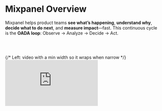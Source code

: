 # Mixpanel Overview
Mixpanel helps product teams **see what’s happening**, **understand why**, **decide what to do next**, and **measure impact**—fast. This continuous cycle is the **OADA loop**: Observe → Analyze → Decide → Act.

<br></br>
<section id="video" aria-label="Mixpanel overview video" style={{ padding: '8px 16px 32px' }}>
  <div
    style={{
      display: 'flex',
      flexWrap: 'wrap',
      gap: 24,
      alignItems: 'center',
    }}
  >
    {/* Left: video with a min width so it wraps when narrow */}
    <div style={{ flex: '1 1 480px', minWidth: 320 }}>
      <div
        style={{
          position: 'relative',
          paddingBottom: '56.25%',
          height: 0,
          overflow: 'hidden',
          borderRadius: '16px',
          boxShadow: '0 4px 20px rgba(0,0,0,0.08)',
        }}
      >
        <iframe
          title="Mixpanel Overview: OADA loop"
          src="https://www.youtube.com/embed/sRQCfmvh3vg"
          frameBorder="0"
          allow="accelerometer; autoplay; clipboard-write; encrypted-media; gyroscope; picture-in-picture; web-share"
          allowFullScreen
          style={{ position: 'absolute', top: 0, left: 0, width: '100%', height: '100%', border: 0 }}
        />
      </div>
    </div>

    {/* Right: text with a flexible basis */}
    <aside style={{ flex: '1 1 320px', minWidth: 280 }}>
      <h2 style={{ marginTop: 0 }}>**See Mixpanel in Action**</h2>
      <p>
        In this 5-minute overview, learn how Mixpanel supports the <strong>Observe → Analyze → Decide → Act</strong> loop
        that drives product innovation.
      </p>
<br></br>
      <a href="https://youtu.be/sRQCfmvh3vg?si=oLrnLyO2ppWK9mzY" style={{ fontWeight: 600 }}>
        Open in YouTube →
      </a>
    </aside>
  </div>
</section>



## Close the Loop with Mixpanel

See how each step in the loop connects to Mixpanel features and Guides that help you put it into action.

| 👀 **Observe** | 📊 **Analyze** | 💡 **Decide** | 🚀 **Act** |
|---|---|---|---|
| See what’s happening in your product by tracking the events that matter. <br/><br/>**[Build a tracking strategy →](https://docs.mixpanel.com/guides/guides-by-use-case/build-a-tracking-strategy)** | Explore funnels, retention, and drivers to find what moves your metrics. <br/><br/>**[Ensure data quality →](https://docs.mixpanel.com/guides/guides-by-use)**







<section aria-label="OADA cards">
  <p style="text-align:center;margin:0 0 16px">
    See how each step in the loop connects to Mixpanel features and Guides that help you put it into action.
  </p>

  <style>
    .oada-grid { display: grid; gap: 16px; }
    @media (min-width: 700px) { .oada-grid { grid-template-columns: repeat(2, 1fr); } }
    @media (min-width: 1000px) { .oada-grid { grid-template-columns: repeat(4, 1fr); } }
    .oada-card {
      border: 1px solid #E5E7EB; border-radius: 16px; padding: 16px; background: #fff;
      box-shadow: 0 2px 10px rgba(0,0,0,0.03);
    }
    .oada-card h3 { margin: 8px 0 6px; }
    .oada-card p { margin: 0; }
    .oada-card .cta { margin-top: 8px; font-weight: 600; }
  </style>

  <div class="oada-grid">
    <div class="oada-card">
      <div aria-hidden="true" style="font-size:28px">👀</div>
      <h3>Observe</h3>
      <p>See what’s happening in your product by tracking the events that matter.</p>
      <p class="cta"><a href="https://docs.mixpanel.com/guides/guides-by-use-case/build-a-tracking-strategy">Build a tracking strategy →</a></p>
    </div>

    <div class="oada-card">
      <div aria-hidden="true" style="font-size:28px">📊</div>
      <h3>Analyze</h3>
      <p>Explore funnels, retention, and drivers to find what moves your metrics.</p>
      <p class="cta"><a href="https://docs.mixpanel.com/guides/guides-by-use-case/ensuring-data-quality">Ensure data quality →</a></p>
    </div>

    <div class="oada-card">
      <div aria-hidden="true" style="font-size:28px">💡</div>
      <h3>Decide</h3>
      <p>Align on what to change next with dashboards, annotations, and shared insights.</p>
      <p class="cta"><a href="https://docs.mixpanel.com/guides/guides-by-use-case/driving-product-innovation">Drive product innovation →</a></p>
    </div>

    <div class="oada-card">
      <div aria-hidden="true" style="font-size:28px">🚀</div>
      <h3>Act</h3>
      <p>Ship improvements and measure impact with experiments and launch tracking.</p>
      <p class="cta"><a href="https://docs.mixpanel.com/guides/strategic-playbooks/experimentation-playbook">Run experiments →</a></p>
    </div>
  </div>
</section>

